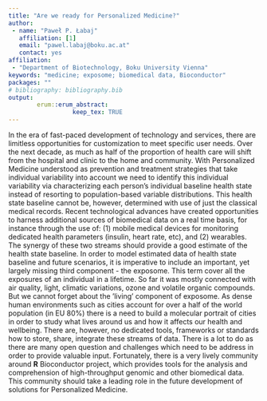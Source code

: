 ---
title: "Are we ready for Personalized Medicine?"
author:
 - name: "Paweł P. Łabaj"
   affiliation: [1]
   email: "pawel.labaj@boku.ac.at"
   contact: yes
affiliation:
 - "Department of Biotechnology, Boku University Vienna"
keywords: "medicine; exposome; biomedical data, Bioconductor"
packages: ""
# bibliography: bibliography.bib
output:  
        erum::erum_abstract:
                  keep_tex: TRUE
---

In the era of fast-paced development of technology and services, there
are limitless opportunities for customization to meet specific user needs.
Over the next decade, as much as half of the proportion of health care will
shift from the hospital and clinic to the home and community.  With Personalized
Medicine understood as prevention and treatment strategies that
take individual variability into account we need to identify this individual
variability via characterizing each person’s individual baseline health state
instead of resorting to population-based variable distributions.
This health state baseline cannot be, however, determined with use of
just the classical medical records. Recent technological advances have created
opportunities to harness additional sources of biomedical data on a
real time basis, for instance through the use of: (1) mobile medical devices
for monitoring dedicated health parameters (insulin, heart rate, etc), and
(2) wearables. The synergy of these two streams should provide a good
estimate of the health state baseline.
In order to model estimated data of health state baseline and future
scenarios, it is imperative to include an important, yet largely missing third
component - the exposome. This term cover all the exposures of an individual
in a lifetime. So far it was mostly connected with air quality, light,
climatic variations, ozone and volatile organic compounds. But we cannot
forget about the ’living’ component of exposome. As dense human environments
such as cities account for over a half of the world population
(in EU
80%) there is a need to build a molecular portrait of cities in order to study
what lives around us and how it affects our health and wellbeing.
There are, however, no dedicated tools, frameworks or standards how to
store, share, integrate these streams of data. There is a lot to do as there
are many open question and challenges which need to be address in order
to provide valuable input. Fortunately, there is a very lively community
around **R** Bioconductor project, which provides tools for the analysis and
comprehension of high-throughput genomic and other biomedical data. This
community should take a leading role in the future development of solutions
for Personalized Medicine.
<!--  -->
<!--  -->
<!--  -->
